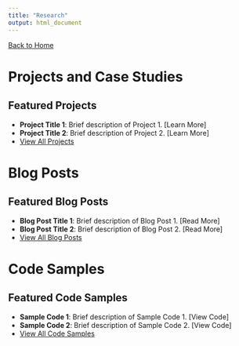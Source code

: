 ```yaml
---
title: "Research"
output: html_document
---
```


[Back to Home](index.html)

# Projects and Case Studies
## Featured Projects
- **Project Title 1**: Brief description of Project 1. [Learn More]  
- **Project Title 2**: Brief description of Project 2. [Learn More]  
- [View All Projects](projects_files/projects.html)  

# Blog Posts
## Featured Blog Posts
- **Blog Post Title 1**: Brief description of Blog Post 1. [Read More]  
- **Blog Post Title 2**: Brief description of Blog Post 2. [Read More]  
- [View All Blog Posts](blog_posts_files/blog_posts.html)

# Code Samples
## Featured Code Samples
- **Sample Code 1**: Brief description of Sample Code 1. [View Code]  
- **Sample Code 2**: Brief description of Sample Code 2. [View Code]  
- [View All Code Samples](code_samples_files/code_samples.html)  

